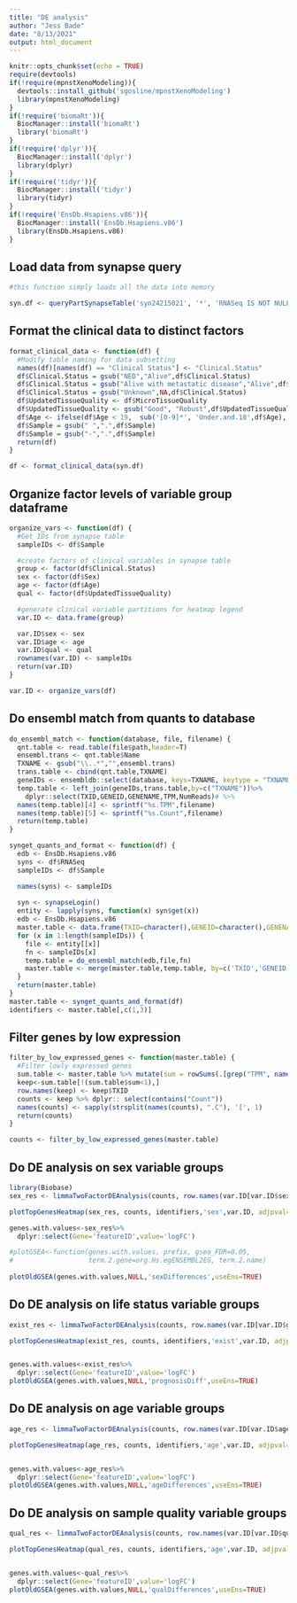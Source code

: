 ```yaml
---
title: "DE analysis"
author: "Jess Bade"
date: "8/13/2021"
output: html_document
---
```


```r
knitr::opts_chunk$set(echo = TRUE)
require(devtools)
if(!require(mpnstXenoModeling)){
  devtools::install_github('sgosline/mpnstXenoModeling')
  library(mpnstXenoModeling)
}
if(!require('biomaRt')){
  BiocManager::install('biomaRt')
  library('biomaRt')
}
if(!require('dplyr')){
  BiocManager::install('dplyr')
  library(dplyr)
}
if(!require('tidyr')){
  BiocManager::install('tidyr')
  library(tidyr)
}
if(!require('EnsDb.Hsapiens.v86')){
  BiocManager::install('EnsDb.Hsapiens.v86')
  library(EnsDb.Hsapiens.v86)
}

```

## Load data from synapse query


```r
#this function simply loads all the data into memory

syn.df <- queryPartSynapseTable('syn24215021', '*', 'RNASeq IS NOT NULL')


```

## Format the clinical data to distinct factors


```r

format_clinical_data <- function(df) {
  #Modify table naming for data subsetting
  names(df)[names(df) == "Clinical Status"] <- "Clinical.Status"
  df$Clinical.Status = gsub("NED","Alive",df$Clinical.Status)
  df$Clinical.Status = gsub("Alive with metastatic disease","Alive",df$Clinical.Status)
  df$Clinical.Status = gsub("Unknown",NA,df$Clinical.Status)
  df$UpdatedTissueQuality <- df$MicroTissueQuality
  df$UpdatedTissueQuality <- gsub("Good", "Robust",df$UpdatedTissueQuality)
  df$Age <- ifelse(df$Age < 19,  sub('[0-9]*', 'Under.and.18',df$Age), gsub('[0-9]*', 'Over.18',df$Age))
  df$Sample = gsub(" ",".",df$Sample)
  df$Sample = gsub("-",".",df$Sample)
  return(df)
}

df <- format_clinical_data(syn.df)

```

## Organize factor levels of variable group dataframe


```r

organize_vars <- function(df) {
  #Get IDs from synapse table
  sampleIDs <- df$Sample

  #create factors of clinical variables in synapse table
  group <- factor(df$Clinical.Status)
  sex <- factor(df$Sex)
  age <- factor(df$Age)
  qual <- factor(df$UpdatedTissueQuality)

  #generate clinical variable partitions for heatmap legend
  var.ID <- data.frame(group)

  var.ID$sex <- sex
  var.ID$age <- age
  var.ID$qual <- qual
  rownames(var.ID) <- sampleIDs
  return(var.ID)
}

var.ID <- organize_vars(df)

```

## Do ensembl match from quants to database


```r

do_ensembl_match <- function(database, file, filename) {
  qnt.table <- read.table(file$path,header=T)
  ensembl.trans <- qnt.table$Name
  TXNAME <- gsub("\\..*","",ensembl.trans)
  trans.table <- cbind(qnt.table,TXNAME)
  geneIDs <- ensembldb::select(database, keys=TXNAME, keytype = "TXNAME", columns = c("GENEID", "GENENAME"))
  temp.table <- left_join(geneIDs,trans.table,by=c("TXNAME"))%>%
    dplyr::select(TXID,GENEID,GENENAME,TPM,NumReads)# %>%
  names(temp.table)[4] <- sprintf("%s.TPM",filename)
  names(temp.table)[5] <- sprintf("%s.Count",filename)
  return(temp.table)
}

synget_quants_and_format <- function(df) {
  edb <- EnsDb.Hsapiens.v86
  syns <- df$RNASeq
  sampleIDs <- df$Sample

  names(syns) <- sampleIDs
  
  syn <- synapseLogin()
  entity <- lapply(syns, function(x) syn$get(x))
  edb <- EnsDb.Hsapiens.v86
  master.table <- data.frame(TXID=character(),GENEID=character(),GENENAME=character())
  for (x in 1:length(sampleIDs)) {
    file <- entity[[x]]
    fn <- sampleIDs[x]
    temp.table = do_ensembl_match(edb,file,fn)
    master.table <- merge(master.table,temp.table, by=c('TXID','GENEID','GENENAME'), all=TRUE)
  }
  return(master.table)
}
master.table <- synget_quants_and_format(df)
identifiers <- master.table[,c(1,3)]

```

## Filter genes by low expression


```r

filter_by_low_expressed_genes <- function(master.table) {
  #Filter lowly expressed genes
  sum.table <- master.table %>% mutate(sum = rowSums(.[grep("TPM", names(.))]))
  keep<-sum.table[!(sum.table$sum<1),]
  row.names(keep) <- keep$TXID
  counts <- keep %>% dplyr:: select(contains("Count"))
  names(counts) <- sapply(strsplit(names(counts), ".C"), '[', 1)
  return(counts)
}

counts <- filter_by_low_expressed_genes(master.table)

```

## Do DE analysis on sex variable groups


```r
library(Biobase)
sex_res <- limmaTwoFactorDEAnalysis(counts, row.names(var.ID[var.ID$sex == "Male",]), row.names(var.ID[var.ID$sex == "Female",]))

plotTopGenesHeatmap(sex_res, counts, identifiers,'sex',var.ID, adjpval=0.1, upload=TRUE, parentID='syn25323411')

genes.with.values<-sex_res%>%
  dplyr::select(Gene='featureID',value='logFC')

#plotGSEA<-function(genes.with.values, prefix, gsea_FDR=0.05, 
#                   term.2.gene=org.Hs.egENSEMBL2EG, term.2.name)
                   
plotOldGSEA(genes.with.values,NULL,'sexDifferences',useEns=TRUE)

```

## Do DE analysis on life status variable groups


```r
exist_res <- limmaTwoFactorDEAnalysis(counts, row.names(var.ID[var.ID$group == "Alive",]), row.names(var.ID[var.ID$group == "Deceased",]))

plotTopGenesHeatmap(exist_res, counts, identifiers,'exist',var.ID, adjpval=0.1, upload=TRUE, parentID='syn25323411')


genes.with.values<-exist_res%>%
  dplyr::select(Gene='featureID',value='logFC')
plotOldGSEA(genes.with.values,NULL,'prognosisDiff',useEns=TRUE)
```

## Do DE analysis on age variable groups


```r
age_res <- limmaTwoFactorDEAnalysis(counts, row.names(var.ID[var.ID$age == "Over.18",]), row.names(var.ID[var.ID$age == "Under.and.18",]))

plotTopGenesHeatmap(age_res, counts, identifiers,'age',var.ID, adjpval=0.1, upload=TRUE, parentID='syn25323411')


genes.with.values<-age_res%>%
  dplyr::select(Gene='featureID',value='logFC')
plotOldGSEA(genes.with.values,NULL,'ageDifferences',useEns=TRUE)
```

## Do DE analysis on sample quality variable groups


```r
qual_res <- limmaTwoFactorDEAnalysis(counts, row.names(var.ID[var.ID$qual == "Robust",]), row.names(var.ID[var.ID$qual == "Unusable",]))

plotTopGenesHeatmap(qual_res, counts, identifiers,'age',var.ID, adjpval=0.1, upload=TRUE, parentID='syn25323411')


genes.with.values<-qual_res%>%
  dplyr::select(Gene='featureID',value='logFC')
plotOldGSEA(genes.with.values,NULL,'qualDifferences',useEns=TRUE)
```
